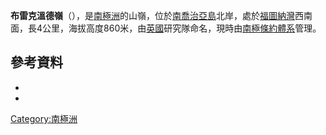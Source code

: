 {{Coord|54|9|S|36|50|W|source:GNIS|display=title}}

'''布雷克溫德嶺'''（{{lang-en|Breakwind Ridge}}），是[[南極洲|南極洲]]的山嶺，位於[[南喬治亞島|南喬治亞島]]北岸，處於[[福圖納灣|福圖納灣]]西南面，長4公里，海拔高度860米，由[[英國|英國]]研究隊命名，現時由[[南極條約體系|南極條約體系]]管理。

==參考資料==
*{{cite gnis | type = antarid | id = 1878| name = Breakwind Ridge | accessdate = 2011-09-01}}
*{{usgs-gazetteer|id=1878}}

{{Antarctica-geo-stub}}
[[Category:南極洲|Category:南極洲]]